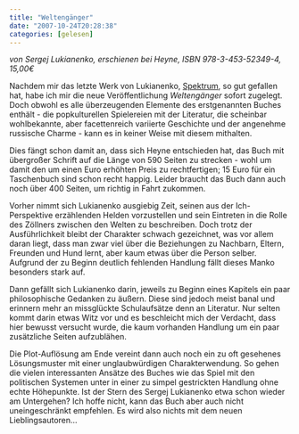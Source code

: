 ```yaml
---
title: "Weltengänger"
date: "2007-10-24T20:28:38"
categories: [gelesen]
---
```


*von Sergej Lukianenko,
erschienen bei Heyne, ISBN 978-3-453-52349-4, 15,00€*

Nachdem mir das letzte Werk von Lukianenko, [Spektrum](/blog/2007/06/24/spektrum/), so gut gefallen hat, habe ich mir die neue Veröffentlichung *Weltengänger* sofort zugelegt. Doch obwohl es alle überzeugenden Elemente des erstgenannten Buches enthält - die popkulturellen Spielereien mit der Literatur, die scheinbar wohlbekannte, aber facettenreich variierte Geschichte und der angenehme russische Charme - kann es in keiner Weise mit diesem mithalten.

Dies fängt schon damit an, dass sich Heyne entschieden hat, das Buch mit übergroßer Schrift auf die Länge von 590 Seiten zu strecken - wohl um damit den um einen Euro erhöhten Preis zu rechtfertigen; 15 Euro für ein Taschenbuch sind schon recht happig. Leider braucht das Buch dann auch noch über 400 Seiten, um richtig in Fahrt zukommen.

Vorher nimmt sich Lukianenko ausgiebig Zeit, seinen aus der Ich-Perspektive erzählenden Helden vorzustellen und sein Eintreten in die Rolle des Zöllners zwischen den Welten zu beschreiben. Doch trotz der Ausführlichkeit bleibt der Charakter schwach gezeichnet, was vor allem daran liegt, dass man zwar viel über die Beziehungen zu Nachbarn, Eltern, Freunden und Hund lernt, aber kaum etwas über die Person selber. Aufgrund der zu Beginn deutlich fehlenden Handlung fällt dieses Manko besonders stark auf.

Dann gefällt sich Lukianenko darin, jeweils zu Beginn eines Kapitels ein paar philosophische Gedanken zu äußern. Diese sind jedoch meist banal und erinnern mehr an missglückte Schulaufsätze denn an Literatur. Nur selten kommt darin etwas Witz vor und es beschleicht mich der Verdacht, dass hier bewusst versucht wurde, die kaum vorhanden Handlung um ein paar zusätzliche Seiten aufzublähen.

Die Plot-Auflösung am Ende vereint dann auch noch ein zu oft gesehenes Lösungsmuster mit einer unglaubwürdigen Charakterwendung. So gehen die vielen interessanten Ansätze des Buches wie das Spiel mit den politischen Systemen unter in einer zu simpel gestrickten Handlung ohne echte Höhepunkte. Ist der Stern des Sergej Lukianenko etwa schon wieder am Untergehen? Ich hoffe nicht, kann das Buch aber auch nicht uneingeschränkt empfehlen. Es wird also nichts mit dem neuen Lieblingsautoren...

